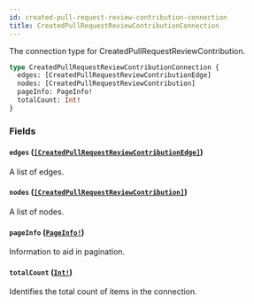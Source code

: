 ```yaml
---
id: created-pull-request-review-contribution-connection
title: CreatedPullRequestReviewContributionConnection
---
```


The connection type for CreatedPullRequestReviewContribution.

```graphql
type CreatedPullRequestReviewContributionConnection {
  edges: [CreatedPullRequestReviewContributionEdge]
  nodes: [CreatedPullRequestReviewContribution]
  pageInfo: PageInfo!
  totalCount: Int!
}
```

### Fields

#### `edges` ([`[CreatedPullRequestReviewContributionEdge]`](/docs/api/objects/created-pull-request-review-contribution-edge))

A list of edges.

#### `nodes` ([`[CreatedPullRequestReviewContribution]`](/docs/api/objects/created-pull-request-review-contribution))

A list of nodes.

#### `pageInfo` ([`PageInfo!`](/docs/api/objects/page-info))

Information to aid in pagination.

#### `totalCount` ([`Int!`](/docs/api/scalars/int))

Identifies the total count of items in the connection.
